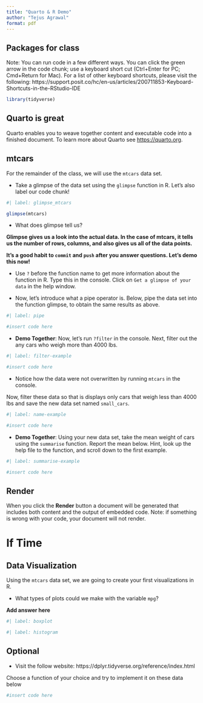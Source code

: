 ```yaml
---
title: "Quarto & R Demo"
author: "Tejus Agrawal"
format: pdf
---
```


## Packages for class

Note: You can run code in a few different ways. You can click the green arrow in the code chunk; use a keyboard short cut (Ctrl+Enter for PC; Cmd+Return for Mac). For a list of other keyboard shortcuts, please visit the following: https://support.posit.co/hc/en-us/articles/200711853-Keyboard-Shortcuts-in-the-RStudio-IDE

```r
library(tidyverse)
```

## Quarto is great

Quarto enables you to weave together content and executable code into a finished document. To learn more about Quarto see <https://quarto.org>.

## mtcars

For the remainder of the class, we will use the `mtcars` data set.

-   Take a glimpse of the data set using the `glimpse` function in R. Let's also label our code chunk!

```r
#| label: glimpse_mtcars

glimpse(mtcars)

```

-   What does glimpse tell us?

**Glimpse gives us a look into the actual data. In the case of mtcars, it tells us the number of rows, columns, and also gives us all of the data points.**

**It's a good habit to `commit` and `push` after you answer questions. Let's demo this now!**

-   Use `?` before the function name to get more information about the function in R. Type this in the console. Click on `Get a glimpse of your data` in the help window.

-   Now, let's introduce what a pipe operator is. Below, pipe the data set into the function glimpse, to obtain the same results as above.

```r
#| label: pipe

#insert code here

```

-   **Demo Together**: Now, let's run `?filter` in the console. Next, filter out the any cars who weigh more than 4000 lbs.

```r
#| label: filter-example

#insert code here

```

-   Notice how the data were not overwritten by running `mtcars` in the console.

Now, filter these data so that is displays only cars that weigh less than 4000 lbs and save the new data set named `small_cars`.

```r
#| label: name-example

#insert code here

```

-   **Demo Together**: Using your new data set, take the mean weight of cars using the `summarise` function. Report the mean below. Hint, look up the help file to the function, and scroll down to the first example.

```r
#| label: summarise-example

#insert code here

```

## Render

When you click the **Render** button a document will be generated that includes both content and the output of embedded code. Note: if something is wrong with your code, your document will not render.

# If Time

## Data Visualization

Using the `mtcars` data set, we are going to create your first visualizations in R.

-   What types of plots could we make with the variable `mpg`?

**Add answer here**

```r
#| label: boxplot

```

```r
#| label: histogram
```

## Optional

-   Visit the follow website: https://dplyr.tidyverse.org/reference/index.html

Choose a function of your choice and try to implement it on these data below

```r

#insert code here

```
